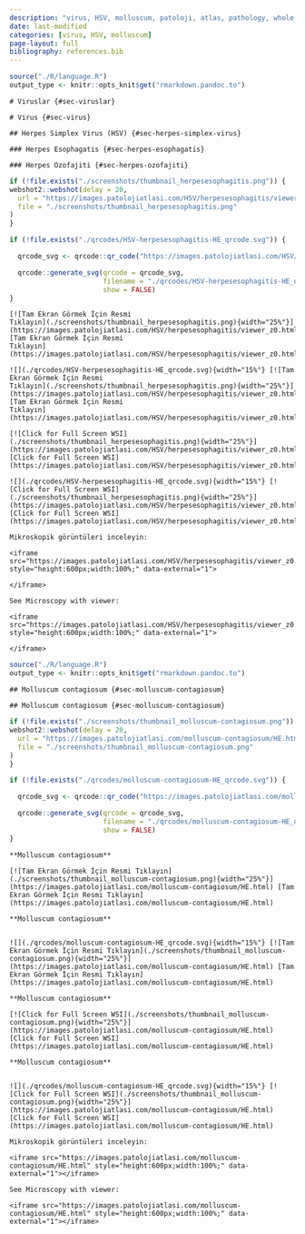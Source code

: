 ```yaml
---
description: "virus, HSV, molluscum, patoloji, atlas, pathology, whole slide image"
date: last-modified
categories: [virus, HSV, molluscum]
page-layout: full
bibliography: references.bib
---
```


```r

source("./R/language.R")
output_type <- knitr::opts_knit$get("rmarkdown.pandoc.to")

```

```asis
# Viruslar {#sec-viruslar}
```

```asis
# Virus {#sec-virus}
```


```asis
## Herpes Simplex Virus (HSV) {#sec-herpes-simplex-virus}
```

```asis
### Herpes Esophagatis {#sec-herpes-esophagatis}
```


```asis
### Herpes Özofajiti {#sec-herpes-ozofajiti}
```


```r
if (!file.exists("./screenshots/thumbnail_herpesesophagitis.png")) {
webshot2::webshot(delay = 20,
  url = "https://images.patolojiatlasi.com/HSV/herpesesophagitis/viewer_z0.html",
  file = "./screenshots/thumbnail_herpesesophagitis.png"
)
}
```



```r
if (!file.exists("./qrcodes/HSV-herpesesophagitis-HE_qrcode.svg")) {

  qrcode_svg <- qrcode::qr_code("https://images.patolojiatlasi.com/HSV/herpesesophagitis/viewer_z0.html")

  qrcode::generate_svg(qrcode = qrcode_svg,
                       filename = "./qrcodes/HSV-herpesesophagitis-HE_qrcode.svg",
                       show = FALSE)
}
```



 




:::: {.content-hidden when-format="pdf"}



```asis

[![Tam Ekran Görmek İçin Resmi
Tıklayın](./screenshots/thumbnail_herpesesophagitis.png){width="25%"}](https://images.patolojiatlasi.com/HSV/herpesesophagitis/viewer_z0.html)
[Tam Ekran Görmek İçin Resmi
Tıklayın](https://images.patolojiatlasi.com/HSV/herpesesophagitis/viewer_z0.html)

```




::::





:::: {.content-visible when-format="pdf"}



```asis

![](./qrcodes/HSV-herpesesophagitis-HE_qrcode.svg){width="15%"} [![Tam Ekran Görmek İçin Resmi
Tıklayın](./screenshots/thumbnail_herpesesophagitis.png){width="25%"}](https://images.patolojiatlasi.com/HSV/herpesesophagitis/viewer_z0.html)
[Tam Ekran Görmek İçin Resmi
Tıklayın](https://images.patolojiatlasi.com/HSV/herpesesophagitis/viewer_z0.html)

```





::::





:::: {.content-hidden when-format="pdf"}




```asis

[![Click for Full Screen WSI](./screenshots/thumbnail_herpesesophagitis.png){width="25%"}](https://images.patolojiatlasi.com/HSV/herpesesophagitis/viewer_z0.html)
[Click for Full Screen WSI](https://images.patolojiatlasi.com/HSV/herpesesophagitis/viewer_z0.html)

```



::::





:::: {.content-visible when-format="pdf"}




```asis

![](./qrcodes/HSV-herpesesophagitis-HE_qrcode.svg){width="15%"} [![Click for Full Screen WSI](./screenshots/thumbnail_herpesesophagitis.png){width="25%"}](https://images.patolojiatlasi.com/HSV/herpesesophagitis/viewer_z0.html)
[Click for Full Screen WSI](https://images.patolojiatlasi.com/HSV/herpesesophagitis/viewer_z0.html)

```




::::





```asis

Mikroskopik görüntüleri inceleyin:

<iframe src="https://images.patolojiatlasi.com/HSV/herpesesophagitis/viewer_z0.html" style="height:600px;width:100%;" data-external="1">

</iframe>
```



```asis

See Microscopy with viewer: 

<iframe src="https://images.patolojiatlasi.com/HSV/herpesesophagitis/viewer_z0.html" style="height:600px;width:100%;" data-external="1">

</iframe>
```






```r
source("./R/language.R")
output_type <- knitr::opts_knit$get("rmarkdown.pandoc.to")
```




```asis
## Molluscum contagiosum {#sec-molluscum-contagiosum} 
```

```asis
## Molluscum contagiosum {#sec-molluscum-contagiosum} 
```

```r
if (!file.exists("./screenshots/thumbnail_molluscum-contagiosum.png")) {
webshot2::webshot(delay = 20,
  url = "https://images.patolojiatlasi.com/molluscum-contagiosum/HE.html",
  file = "./screenshots/thumbnail_molluscum-contagiosum.png"
)
}
```


```r
if (!file.exists("./qrcodes/molluscum-contagiosum-HE_qrcode.svg")) {

  qrcode_svg <- qrcode::qr_code("https://images.patolojiatlasi.com/molluscum-contagiosum/HE.html")

  qrcode::generate_svg(qrcode = qrcode_svg,
                       filename = "./qrcodes/molluscum-contagiosum-HE_qrcode.svg",
                       show = FALSE)
}
```



 





:::: {.content-hidden when-format="pdf"}




```asis

**Molluscum contagiosum**

[![Tam Ekran Görmek İçin Resmi Tıklayın](./screenshots/thumbnail_molluscum-contagiosum.png){width="25%"}](https://images.patolojiatlasi.com/molluscum-contagiosum/HE.html) [Tam Ekran Görmek İçin Resmi Tıklayın](https://images.patolojiatlasi.com/molluscum-contagiosum/HE.html)

```


::::





:::: {.content-visible when-format="pdf"}



```asis

**Molluscum contagiosum**


![](./qrcodes/molluscum-contagiosum-HE_qrcode.svg){width="15%"} [![Tam Ekran Görmek İçin Resmi Tıklayın](./screenshots/thumbnail_molluscum-contagiosum.png){width="25%"}](https://images.patolojiatlasi.com/molluscum-contagiosum/HE.html) [Tam Ekran Görmek İçin Resmi Tıklayın](https://images.patolojiatlasi.com/molluscum-contagiosum/HE.html)

```



::::




:::: {.content-hidden when-format="pdf"}


```asis

**Molluscum contagiosum**

[![Click for Full Screen WSI](./screenshots/thumbnail_molluscum-contagiosum.png){width="25%"}](https://images.patolojiatlasi.com/molluscum-contagiosum/HE.html) [Click for Full Screen WSI](https://images.patolojiatlasi.com/molluscum-contagiosum/HE.html)

```




::::





:::: {.content-visible when-format="pdf"}


```asis

**Molluscum contagiosum**


![](./qrcodes/molluscum-contagiosum-HE_qrcode.svg){width="15%"} [![Click for Full Screen WSI](./screenshots/thumbnail_molluscum-contagiosum.png){width="25%"}](https://images.patolojiatlasi.com/molluscum-contagiosum/HE.html) [Click for Full Screen WSI](https://images.patolojiatlasi.com/molluscum-contagiosum/HE.html)

```





::::
  
  
  







```asis

Mikroskopik görüntüleri inceleyin:

<iframe src="https://images.patolojiatlasi.com/molluscum-contagiosum/HE.html" style="height:600px;width:100%;" data-external="1"></iframe>

```

```asis

See Microscopy with viewer: 

<iframe src="https://images.patolojiatlasi.com/molluscum-contagiosum/HE.html" style="height:600px;width:100%;" data-external="1"></iframe>

```


